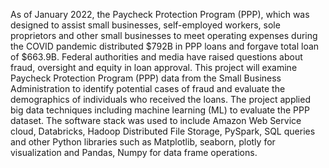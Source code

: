 As of January 2022, the Paycheck Protection Program (PPP), which was designed to assist small businesses, self-employed workers, sole proprietors and other small businesses to meet operating expenses during the COVID pandemic distributed $792B in PPP loans and forgave total loan of $663.9B.   Federal authorities and media have raised questions about fraud, oversight and equity in loan approval.  This project will examine Paycheck Protection Program (PPP) data from the Small Business Administration to identify potential cases of fraud and evaluate the demographics of individuals who received the loans. The project applied big data techniques including machine learning (ML) to evaluate the PPP dataset.  The software stack was used to include Amazon Web Service cloud, Databricks, Hadoop Distributed File Storage, PySpark, SQL queries and other Python libraries such as Matplotlib, seaborn, plotly for visualization and Pandas, Numpy for data frame operations.
